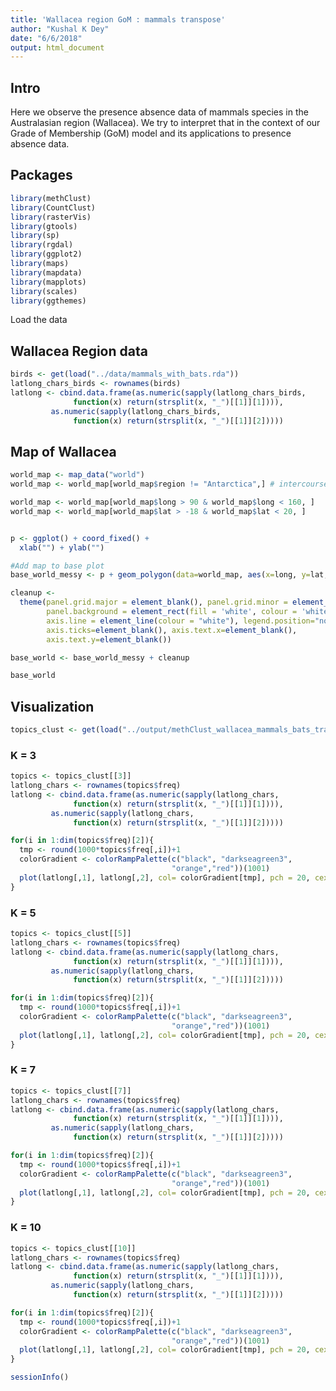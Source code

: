 ```yaml
---
title: 'Wallacea region GoM : mammals transpose'
author: "Kushal K Dey"
date: "6/6/2018"
output: html_document
---
```


## Intro

Here we observe the presence absence data of mammals species in the Australasian region (Wallacea).  We try to interpret that in the context of our Grade of Membership (GoM) model and its applications to presence absence data.

## Packages

```r
library(methClust)
library(CountClust)
library(rasterVis)
library(gtools)
library(sp)
library(rgdal)
library(ggplot2)
library(maps)
library(mapdata)
library(mapplots)
library(scales)
library(ggthemes)

```

Load the data

## Wallacea Region data

```r
birds <- get(load("../data/mammals_with_bats.rda"))
latlong_chars_birds <- rownames(birds)
latlong <- cbind.data.frame(as.numeric(sapply(latlong_chars_birds, 
              function(x) return(strsplit(x, "_")[[1]][1]))),
         as.numeric(sapply(latlong_chars_birds, 
              function(x) return(strsplit(x, "_")[[1]][2]))))
```


## Map of Wallacea 

```r
world_map <- map_data("world")
world_map <- world_map[world_map$region != "Antarctica",] # intercourse antarctica

world_map <- world_map[world_map$long > 90 & world_map$long < 160, ]
world_map <- world_map[world_map$lat > -18 & world_map$lat < 20, ]


p <- ggplot() + coord_fixed() +
  xlab("") + ylab("")

#Add map to base plot
base_world_messy <- p + geom_polygon(data=world_map, aes(x=long, y=lat, group=group), colour="light green", fill="light green")

cleanup <- 
  theme(panel.grid.major = element_blank(), panel.grid.minor = element_blank(), 
        panel.background = element_rect(fill = 'white', colour = 'white'), 
        axis.line = element_line(colour = "white"), legend.position="none",
        axis.ticks=element_blank(), axis.text.x=element_blank(),
        axis.text.y=element_blank())

base_world <- base_world_messy + cleanup

base_world

```

## Visualization

```r
topics_clust <- get(load("../output/methClust_wallacea_mammals_bats_transpose.rda"))
```

### K = 3

```r
topics <- topics_clust[[3]]
latlong_chars <- rownames(topics$freq)
latlong <- cbind.data.frame(as.numeric(sapply(latlong_chars, 
              function(x) return(strsplit(x, "_")[[1]][1]))),
         as.numeric(sapply(latlong_chars, 
              function(x) return(strsplit(x, "_")[[1]][2]))))

for(i in 1:dim(topics$freq)[2]){
  tmp <- round(1000*topics$freq[,i])+1
  colorGradient <- colorRampPalette(c("black", "darkseagreen3",
                                    "orange","red"))(1001)
  plot(latlong[,1], latlong[,2], col= colorGradient[tmp], pch = 20, cex = 1.5)
}
```


### K = 5

```r
topics <- topics_clust[[5]]
latlong_chars <- rownames(topics$freq)
latlong <- cbind.data.frame(as.numeric(sapply(latlong_chars, 
              function(x) return(strsplit(x, "_")[[1]][1]))),
         as.numeric(sapply(latlong_chars, 
              function(x) return(strsplit(x, "_")[[1]][2]))))

for(i in 1:dim(topics$freq)[2]){
  tmp <- round(1000*topics$freq[,i])+1
  colorGradient <- colorRampPalette(c("black", "darkseagreen3",
                                    "orange","red"))(1001)
  plot(latlong[,1], latlong[,2], col= colorGradient[tmp], pch = 20, cex = 1.5)
}
```

### K = 7

```r
topics <- topics_clust[[7]]
latlong_chars <- rownames(topics$freq)
latlong <- cbind.data.frame(as.numeric(sapply(latlong_chars, 
              function(x) return(strsplit(x, "_")[[1]][1]))),
         as.numeric(sapply(latlong_chars, 
              function(x) return(strsplit(x, "_")[[1]][2]))))

for(i in 1:dim(topics$freq)[2]){
  tmp <- round(1000*topics$freq[,i])+1
  colorGradient <- colorRampPalette(c("black", "darkseagreen3",
                                    "orange","red"))(1001)
  plot(latlong[,1], latlong[,2], col= colorGradient[tmp], pch = 20, cex = 1.5)
}
```

### K = 10

```r
topics <- topics_clust[[10]]
latlong_chars <- rownames(topics$freq)
latlong <- cbind.data.frame(as.numeric(sapply(latlong_chars, 
              function(x) return(strsplit(x, "_")[[1]][1]))),
         as.numeric(sapply(latlong_chars, 
              function(x) return(strsplit(x, "_")[[1]][2]))))

for(i in 1:dim(topics$freq)[2]){
  tmp <- round(1000*topics$freq[,i])+1
  colorGradient <- colorRampPalette(c("black", "darkseagreen3",
                                    "orange","red"))(1001)
  plot(latlong[,1], latlong[,2], col= colorGradient[tmp], pch = 20, cex = 1.5)
}
```

```r
sessionInfo()
```

